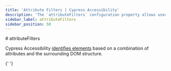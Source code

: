 ```yaml
---
title: 'Attribute Filters | Cypress Accessibility'
description: 'The `attributeFilters` configuration property allows users to specify patterns for attributes and their values that should not be used for identifying and grouping elements.'
sidebar_label: attributeFilters
sidebar_position: 50
---
```


<ProductHeading product="accessibility" /># attributeFilters

Cypress Accessibility [identifies elements](/ui-coverage/core-concepts/element-identification) based on a combination of attributes and the surrounding DOM structure.

{' '}
<AttributeFilters />
